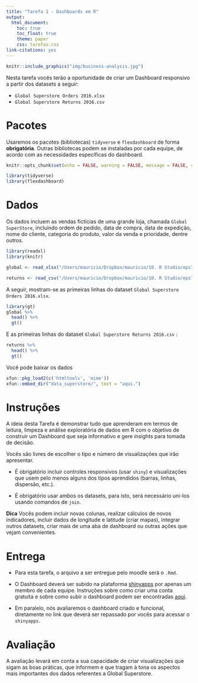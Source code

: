 ```yaml
---
title: "Tarefa 1 - Dashboards em R"
output: 
  html_document:
    toc: true
    toc_float: true
    theme: paper
    css: tarefas.css
link-citations: yes
---
```


```r
knitr::include_graphics("img/business-analysis.jpg")

```

Nesta tarefa vocês terão a oportunidade de criar um Dashboard responsivo a partir dos datasets a seguir:

-   `Global Superstore Orders 2016.xlsx`
-   `Global Superstore Returns 2016.csv`

# Pacotes

Usaremos os pacotes (bibliotecas) `tidyverse` e `flexdashboard` de forma **obrigatória**. Outras bibliotecas podem se instaladas por cada equipe, de acordo com as necessidades específicas do dashboard.

```r
knitr::opts_chunk$set(echo = FALSE, warning = FALSE, message = FALSE, cache = TRUE)

```

```r
library(tidyverse)
library(flexdashboard)

```

# Dados

Os dados incluem as vendas fictícias de uma grande loja, chamada `Global SuperStore`, incluindo ordem de pedido, data de compra, data de expedição, nome do cliente, categoria do produto, valor da venda e prioridade, dentre outros.

```r
library(readxl)
library(knitr)

global <- read_xlsx("/Users/mauricio/Dropbox/mauricio/10. R Studio/eps7008-site/data_superstore/Global Superstore Orders 2016.xlsx")

returns <- read_csv("/Users/mauricio/Dropbox/mauricio/10. R Studio/eps7008-site/data_superstore/Global Superstore Returns 2016.csv")

```

A seguir, mostram-se as primeiras linhas do dataset `Global Superstore Orders 2016.xlsx`.

```r
library(gt)
global %>% 
  head() %>% 
  gt()
```

E as primeiras linhas do dataset `Global Superstore Returns 2016.csv` :

```r

returns %>% 
  head() %>% 
  gt()
```

Você pode baixar os dados
```r
xfun::pkg_load2(c('htmltools', 'mime'))
xfun::embed_dir("data_superstore/", text = "aqui.")
```

# Instruções

A ideia desta Tarefa é demonstrar tudo que aprenderam em termos de leitura, limpeza e análise exploratória de dados em R com o objetivo de construir um Dashboard que seja informativo e gere insights para tomada de decisão.

Vocês são livres de escolher o tipo e número de visualizações que irão apresentar.

-   É obrigatório incluir controles responsivos (usar `shiny`) e visualizações que usem pelo menos alguns dos tipos aprendidos (barras, linhas, dispersão, etc.).

-   É obrigatório usar ambos os datasets, para isto, será necessário uni-los usando comandos de `join`.

**Dica** Vocês podem incluir novas colunas, realizar cálculos de novos indicadores, incluir dados de longitude e latitude (criar mapas), integrar outros datasets, criar mais de uma aba de dashboard ou outras ações que vejam convenientes.

# Entrega

-   Para esta tarefa, o arquivo a ser entregue pelo moodle será o `.Rmd`.

-   O Dashboard deverá ser subido na plataforma [shinyapps](https://www.shinyapps.io/) por apenas um membro de cada equipe. Instruções sobre como criar uma conta gratuita e sobre como subir o dashboard podem ser encontradas [aqui](https://shiny.rstudio.com/articles/shinyapps.html).

-   Em paralelo, nós avaliaremos o dashboard criado e funcional, diretamente no link que deverá ser repassado por vocês para acessar o `shinyapps`.

# Avaliação

A avaliação levará em conta a sua capacidade de criar visualizações que sigam as boas práticas, que informem e que tragam à tona os aspectos mais importantes dos dados referentes a Global Superstore.
